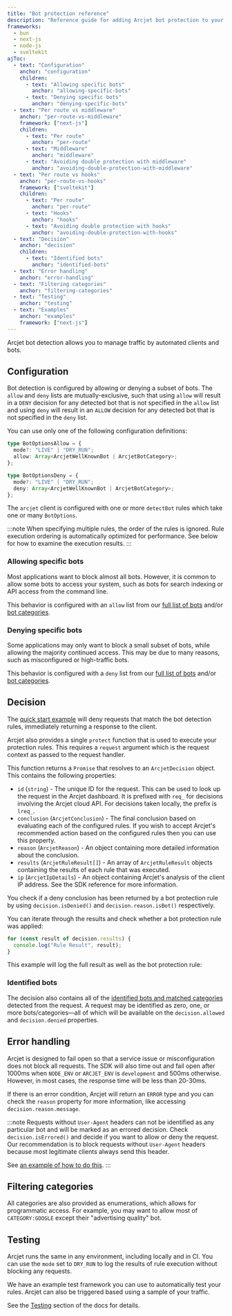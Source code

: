 ```yaml
---
title: "Bot protection reference"
description: "Reference guide for adding Arcjet bot protection to your Next.js, Node.js, Bun, or SvelteKit app.."
frameworks:
  - bun
  - next-js
  - node-js
  - sveltekit
ajToc:
  - text: "Configuration"
    anchor: "configuration"
    children:
      - text: "Allowing specific bots"
        anchor: "allowing-specific-bots"
      - text: "Denying specific bots"
        anchor: "denying-specific-bots"
  - text: "Per route vs middleware"
    anchor: "per-route-vs-middleware"
    framework: ["next-js"]
    children:
      - text: "Per route"
        anchor: "per-route"
      - text: "Middleware"
        anchor: "middleware"
      - text: "Avoiding double protection with middleware"
        anchor: "avoiding-double-protection-with-middleware"
  - text: "Per route vs hooks"
    anchor: "per-route-vs-hooks"
    framework: ["sveltekit"]
    children:
      - text: "Per route"
        anchor: "per-route"
      - text: "Hooks"
        anchor: "hooks"
      - text: "Avoiding double protection with hooks"
        anchor: "avoiding-double-protection-with-hooks"
  - text: "Decision"
    anchor: "decision"
    children:
      - text: "Identified bots"
        anchor: "identified-bots"
  - text: "Error handling"
    anchor: "error-handling"
  - text: "Filtering categories"
    anchor: "filtering-categories"
  - text: "Testing"
    anchor: "testing"
  - text: "Examples"
    anchor: "examples"
    framework: ["next-js"]
---
```



Arcjet bot detection allows you to manage traffic by automated clients and bots.

## Configuration

Bot detection is configured by allowing or denying a subset of bots. The `allow`
and `deny` lists are mutually-exclusive, such that using `allow` will result in
a `DENY` decision for any detected bot that is not specified in the `allow` list
and using `deny` will result in an `ALLOW` decision for any detected bot that is
not specified in the `deny` list.

You can use only one of the following configuration definitions:

```ts
type BotOptionsAllow = {
  mode?: "LIVE" | "DRY_RUN";
  allow: Array<ArcjetWellKnownBot | ArcjetBotCategory>;
};
```

```ts
type BotOptionsDeny = {
  mode?: "LIVE" | "DRY_RUN";
  deny: Array<ArcjetWellKnownBot | ArcjetBotCategory>;
};
```

The `arcjet` client is configured with one or more `detectBot` rules which take
one or many `BotOptions`.

:::note
When specifying multiple rules, the order of the rules is ignored. Rule
execution ordering is automatically optimized for performance. See below for
how to examine the execution results.
:::

### Allowing specific bots

Most applications want to block almost all bots. However, it is common to allow
some bots to access your system, such as bots for search indexing or API
access from the command line.

This behavior is configured with an `allow` list from our [full list of
bots](https://arcjet.com/bot-list) and/or [bot
categories](/bot-protection/identifying-bots#bot-categories).

<SlotByFramework client:load>
  <AllowingBotsBun slot="bun" />
  <AllowingBotsNextJs slot="next-js" />
  <AllowingBotsNodeJs slot="node-js" />
  <AllowingBotsSvelteKit slot="sveltekit" />
</SlotByFramework>

### Denying specific bots

Some applications may only want to block a small subset of bots, while allowing
the majority continued access. This may be due to many reasons, such as
misconfigured or high-traffic bots.

This behavior is configured with a `deny` list from our [full list of
bots](https://arcjet.com/bot-list) and/or [bot
categories](/bot-protection/identifying-bots#bot-categories).

<SlotByFramework client:load>
  <DenyingBotsBun slot="bun" />
  <DenyingBotsNextJs slot="next-js" />
  <DenyingBotsNodeJs slot="node-js" />
  <DenyingBotsSvelteKit slot="sveltekit" />
</SlotByFramework>

<SlotByFramework client:load>
  <PerRouteVsMiddlewareNextJs slot="next-js" />
  <PerRouteVsHooksSvelteKit slot="sveltekit" />
</SlotByFramework>

## Decision

The [quick start example](/bot-protection/quick-start) will deny requests that
match the bot detection rules, immediately returning a response to the client.

Arcjet also provides a single `protect` function that is used to execute your
protection rules. This requires a `request` argument which is the request
context as passed to the request handler.

This function returns a `Promise` that resolves to an
`ArcjetDecision` object. This contains the following properties:

- `id` (`string`) - The unique ID for the request. This can be used to look up
  the request in the Arcjet dashboard. It is prefixed with `req_` for decisions
  involving the Arcjet cloud API. For decisions taken locally, the prefix is
  `lreq_`.
- `conclusion` (`ArcjetConclusion`) - The final conclusion based on evaluating
  each of the configured rules. If you wish to accept Arcjet's recommended
  action based on the configured rules then you can use this property.
- `reason` (`ArcjetReason`) - An object containing more detailed
  information about the conclusion.
- `results` (`ArcjetRuleResult[]`) - An array of `ArcjetRuleResult` objects
  containing the results of each rule that was executed.
- `ip` (`ArcjetIpDetails`) - An object containing Arcjet's analysis of the
  client IP address. See the SDK reference for more information.

You check if a deny conclusion has been returned by a bot protection rule by
using `decision.isDenied()` and `decision.reason.isBot()` respectively.

You can iterate through the results and check whether a bot protection rule was
applied:

```ts
for (const result of decision.results) {
  console.log("Rule Result", result);
}
```

This example will log the full result as well as the bot protection rule:

<SlotByFramework client:load>
  <DecisionLogBun slot="bun" />
  <DecisionLogNextJs slot="next-js" />
  <DecisionLogNodeJs slot="node-js" />
  <DecisionLogSvelteKit slot="sveltekit" />
</SlotByFramework>

### Identified bots

The decision also contains all of the [identified
bots and matched categories](/bot-protection/identifying-bots) detected from the
request. A request may be identified as zero, one, or more bots/categories—all
of which will be available on the `decision.allowed` and `decision.denied`
properties.

<SlotByFramework client:load>
  <IdentifiedBotsBun slot="bun" />
  <IdentifiedBotsNextJs slot="next-js" />
  <IdentifiedBotsNextJs slot="node-js" />
  <IdentifiedBotsSvelteKit slot="sveltekit" />
</SlotByFramework>

## Error handling

Arcjet is designed to fail open so that a service issue or misconfiguration does
not block all requests. The SDK will also time out and fail open after 1000ms
when `NODE_ENV` or `ARCJET_ENV` is `development` and 500ms otherwise. However,
in most cases, the response time will be less than 20-30ms.

If there is an error condition, Arcjet will return an
`ERROR` type and you can check the `reason` property for more information, like
accessing `decision.reason.message`.

:::note
Requests without `User-Agent` headers can not be identified as any particular
bot and will be marked as an errored decision. Check `decision.isErrored()` and
decide if you want to allow or deny the request. Our recommendation is to block
requests without `User-Agent` headers because most legitimate clients always
send this header.

See [an example of how to do this](/bot-protection/concepts#user-agent-header).
:::

<SlotByFramework client:load>
  <ErrorsBun slot="bun" />
  <ErrorsNextJs slot="next-js" />
  <ErrorsNodeJs slot="node-js" />
  <ErrorsSvelteKit slot="sveltekit" />
</SlotByFramework>

## Filtering categories

All categories are also provided as enumerations, which allows for programmatic
access. For example, you may want to allow most of `CATEGORY:GOOGLE` except
their "advertising quality" bot.

<SlotByFramework client:load>
  <FilteringBun slot="bun" />
  <FilteringNextJs slot="next-js" />
  <FilteringNodeJs slot="node-js" />
  <FilteringSvelteKit slot="sveltekit" />
</SlotByFramework>

## Testing

Arcjet runs the same in any environment, including locally and in CI. You can
use the `mode` set to `DRY_RUN` to log the results of rule execution without
blocking any requests.

We have an example test framework you can use to automatically test your rules.
Arcjet can also be triggered based using a sample of your traffic.

See the [Testing](/testing) section of the docs for details.

<SlotByFramework client:load>
  <ExamplesNextJs slot="next-js" />
</SlotByFramework>

<Comments />
